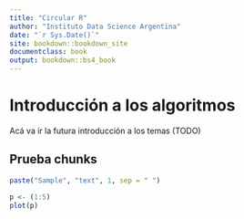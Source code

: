 ```yaml
---
title: "Circular R"
author: "Instituto Data Science Argentina"
date: "`r Sys.Date()`"
site: bookdown::bookdown_site
documentclass: book
output: bookdown::bs4_book
---
```


# Introducción a los algoritmos

Acá va ir la futura introducción a los temas (TODO)

## Prueba chunks
```r
paste("Sample", "text", 1, sep = " ")
```
```r
p <- (1:5)
plot(p)
```


